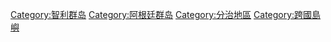 {{catmore|火地島}}
{{DEFAULTSORT:Tierra del Fuego}}
{{Commonscat|Tierra del Fuego}}

[[Category:智利群岛|Category:智利群岛]]
[[Category:阿根廷群岛|Category:阿根廷群岛]]
[[Category:分治地區|Category:分治地區]]
[[Category:跨國島嶼|Category:跨國島嶼]]